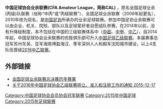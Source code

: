 {{NoteTA
| G1 = football
}}
{{Infobox football league season
|competition=[[中国足球协会业余联赛|中国足球协会业余联赛]]
|season=2015
|num_season=15
|winners= [[苏州东吴足球俱乐部|苏州东吴]]
|promoted= [[苏州东吴足球俱乐部|苏州东吴]] <br>[[海南博盈海汉|海南博盈海汉]] <br>[[深圳人人|深圳人人]] <br>[[沈阳城市建设|沈阳城市建设]]
|matches= 
|total goals= 
|league topscorer= 
|biggest home win= 
|biggest away win=
|highest scoring=
|longest wins= 
|longest unbeaten= 
|longest unwinning= 
|longest losses= 
|prevseason=[[2014年中国足球协会业余联赛|2014]]
|nextseason=[[2016年中国足球协会业余联赛|2016]]
}}
'''中国足球协会业余联赛(CFA Amateur League，简称CAL)''' ，原名全国足球业余(丙级)队联赛（俗称“中丙”或“丙级联赛”）、全国足球业余联赛（2006年起更名），2010年改为现名，是[[中国足协|中国足协]]所承办的业余足球联赛。参加中国足协业余联赛可以由企业、机关、院校、部队以及足球爱好者自愿组队参赛。在2014年以前，没有升降级制度，本不包括在中国的三级联赛体系中（[[中超|中超]]、[[中甲|中甲]]、[[中乙|中乙]]）。自2014年起，中国足球协会业余联赛的优胜俱乐部可升入[[中国足球乙级联赛|中国足球乙级联赛]]。本届赛事总冠军苏州东吴、亚军海南博盈海汉、季军深圳人人和殿军沈阳城市建设，以上4支队伍晋级[[2016年中国足球乙级联赛|2016中乙联赛]]。

== 外部链接 ==
* [https://web.archive.org/web/20060901063942/http://zuqiuziliao.cn/china/ 全国足球业余联赛总决赛历年赛果]
* [https://web.archive.org/web/20151220115922/http://www.fa.org.cn/bulletin/clb/2015-12-17/489336.html 关于2016年中国足球协会乙级联赛转让、准入和注册工作的通知 2015-12-17]
{{中国足球}}
{{中国足球协会业余联赛赛季}}
[[Category:中国足球协会会员协会冠军联赛|Category:中国足球协会会员协会冠军联赛]]
[[Category:2015年中国足球|Category:2015年中国足球]]
[[Category:2015年足球联赛|Category:2015年足球联赛]]